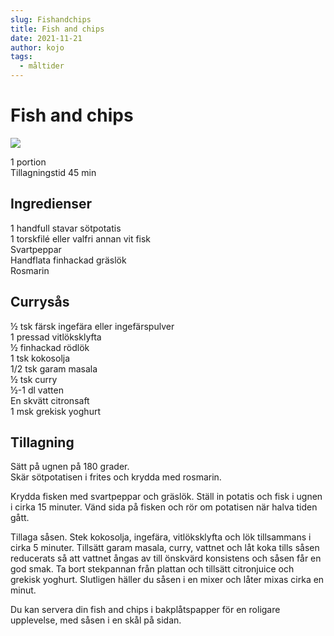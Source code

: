 ```yaml
---
slug: Fishandchips
title: Fish and chips
date: 2021-11-21
author: kojo
tags:
  - måltider
---
```


# Fish and chips

![](../images/42b75e20-2724-452f-a5b2-4207a1cc2235.jpeg)



1 portion <br/>
Tillagningstid 45 min 

 ## Ingredienser

1 handfull stavar sötpotatis<br/>
1 torskfilé eller valfri annan vit fisk <br/>
Svartpeppar <br/>
Handflata finhackad gräslök<br/>
Rosmarin

 ## Currysås

½ tsk färsk ingefära eller ingefärspulver<br/>
1 pressad vitlöksklyfta <br/>
½ finhackad rödlök <br/>
1 tsk kokosolja <br/>
1/2 tsk garam masala <br/>
½ tsk curry<br/>
½-1 dl vatten <br/>
En skvätt citronsaft <br/>
1 msk grekisk yoghurt 

 ## Tillagning

Sätt på ugnen på 180 grader. <br/>
Skär sötpotatisen i frites och krydda med rosmarin. 

Krydda fisken med svartpeppar och gräslök. Ställ in potatis och fisk i ugnen  i cirka 15 minuter. Vänd sida på fisken och rör om potatisen när halva tiden gått.

Tillaga såsen. Stek kokosolja, ingefära, vitlöksklyfta och lök tillsammans i cirka 5 minuter. Tillsätt garam masala, curry, vattnet och låt koka tills såsen reducerats så att vattnet ångas av till önskvärd konsistens och såsen får en god smak. Ta bort stekpannan från plattan och tillsätt citronjuice och grekisk yoghurt. Slutligen häller du såsen i en mixer och låter mixas cirka en minut.

Du kan servera din fish and chips i bakplåtspapper för en roligare upplevelse, med såsen i en skål på sidan.
